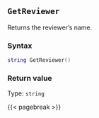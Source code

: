 ## `GetReviewer`

Returns the reviewer's name.

### Syntax {-}

``` .lua
string GetReviewer()
```


### Return value {-}

Type: `string`


{{< pagebreak >}}
